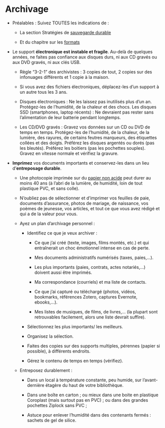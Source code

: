 # Archivage {#sec-archivage}

-   Préalables : Suivez TOUTES les indications de :

    -   La section Stratégies de [sauvegarde durable](#sec-sauvegardedurable)

    -   Et du chapitre sur les [formats](#sec-formats)

-   Le support **électronique est instable et fragile**. Au-delà de quelques années, ne faites pas confiance aux disques durs, ni aux CD gravés ou aux DVD gravés, ni aux clés USB.

    -   Règle "3-2-1" des archivistes : 3 copies de tout, 2 copies sur des infonuages différents et 1 copie à la maison.

    -   Si vous avez des fichiers électroniques, déplacez-les d'un support à un autre tous les 3 ans.

    -   Disques électroniques : Ne les laissez pas inutilisés plus d'un an. Protégez-les de l'humidité, de la chaleur et des chocs. Les disques SSD (smartphones, laptop récents) : Ne devraient pas rester sans l'alimentation de leur batterie pendant longtemps.

    -   Les CD/DVD gravés : Gravez vos données sur un CD ou DVD de temps en temps. Protégez-les de l'humidité, de la chaleur, de la lumière, des rayures, de certains feutres marqueurs, des étiquettes collées et des doigts. Préférez les disques argentés ou dorés (pas les bleutés). Préférez les boitiers (pas les pochettes souples). Gravez en vitesse normale et vérifiez la gravure.

-   **Imprimez** vos documents importants et conservez-les dans un lieu d'**entreposage durable**.

    -   Une photocopie imprimée sur du [papier non acide](https://fr.wikipedia.org/wiki/Papier_non_acide) peut durer au moins 40 ans (à l'abri de la lumière, de humidité, loin de tout plastique PVC, et sans colle).

    -   N'oubliez pas de sélectionner et d'imprimer vos feuilles de paie, documents d'assurance, photos de mariage, de naissance, vos poèmes de jeunesse, vos articles, et tout ce que vous avez rédigé et qui a de la valeur pour vous.

    -   Ayez un plan d'archivage personnel : 

        -   Identifiez ce que je veux archiver :

            -   Ce que j'ai créé (texte, images, films montés, etc.) et qui entraînerait un choc émotionnel intense en cas de perte.

            -   Mes documents administratifs numérisés (taxes, paies,\...).

            -   Les plus importants (paies, contrats, actes notariés,\...) doivent aussi être imprimés.

            -   Ma correspondance (courriels) et ma liste de contacts.

            -   Ce que j'ai capturé ou téléchargé (photos, vidéos, bookmarks, références Zotero, captures Evernote, ebooks,\...).

            -   Mes listes de musiques, de films, de livres,\... (la plupart sont retrouvables facilement, alors une liste devrait suffire).

        -   Sélectionnez les plus importants/ les meilleurs.

        -   Organisez la sélection.

        -   Faites des copies sur des supports multiples, pérennes (papier si possible), à différents endroits.

        -   Gérez le contenu de temps en temps (vérifiez).

    -   Entreposez durablement : 

        -   Dans un local à température constante, peu humide, sur l'avant-dernière étagère du haut de votre bibliothèque.

        -   Dans une boîte en carton ; ou mieux dans une boite en plastique Coroplast (mais surtout pas en PVC) ; ou dans des grandes pochettes Ziplock sans PVC ;

        -   Astuce pour enlever l'humidité dans des contenants fermés : sachets de gel de silice.
